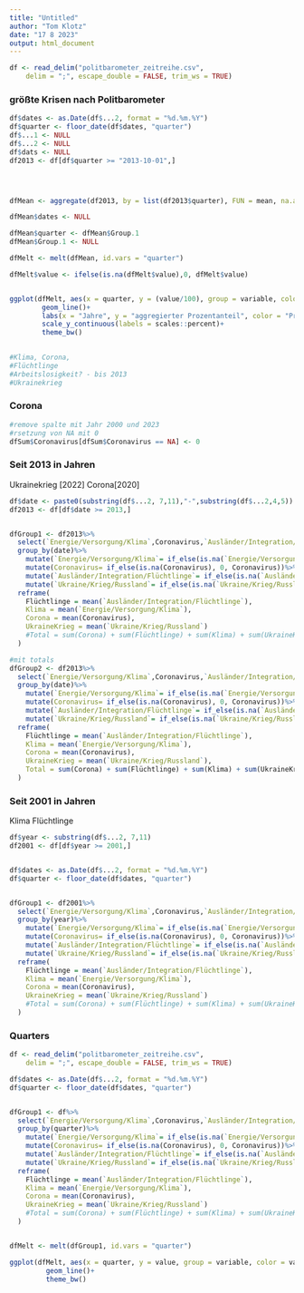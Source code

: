 ```yaml
---
title: "Untitled"
author: "Tom Klotz"
date: "17 8 2023"
output: html_document
---
```


```r
df <- read_delim("politbarometer_zeitreihe.csv", 
    delim = ";", escape_double = FALSE, trim_ws = TRUE)
```

### größte Krisen nach Politbarometer
```r
df$dates <- as.Date(df$...2, format = "%d.%m.%Y")
df$quarter <- floor_date(df$dates, "quarter")
df$...1 <- NULL
df$...2 <- NULL
df$dats <- NULL
df2013 <- df[df$quarter >= "2013-10-01",]




dfMean <- aggregate(df2013, by = list(df2013$quarter), FUN = mean, na.action = na.omit)

dfMean$dates <- NULL

```

```r
dfMean$quarter <- dfMean$Group.1
dfMean$Group.1 <- NULL

dfMelt <- melt(dfMean, id.vars = "quarter")

dfMelt$value <- ifelse(is.na(dfMelt$value),0, dfMelt$value)


ggplot(dfMelt, aes(x = quarter, y = (value/100), group = variable, color = variable))+
        geom_line()+
        labs(x = "Jahre", y = "aggregierter Prozentanteil", color = "Probleme")+
        scale_y_continuous(labels = scales::percent)+
        theme_bw()
        

#Klima, Corona,
#Flüchtlinge
#Arbeitslosigkeit? - bis 2013
#Ukrainekrieg
```
### Corona
```r

#remove spalte mit Jahr 2000 und 2023
#rsetzung von NA mit 0
dfSum$Coronavirus[dfSum$Coronavirus == NA] <- 0
```



### Seit 2013 in Jahren
Ukrainekrieg [2022]
Corona[2020]


```r
df$date <- paste0(substring(df$...2, 7,11),"-",substring(df$...2,4,5)) #Monate
df2013 <- df[df$date >= 2013,]


dfGroup1 <- df2013%>%
  select(`Energie/Versorgung/Klima`,Coronavirus,`Ausländer/Integration/Flüchtlinge`,`Ukraine/Krieg/Russland`,date)%>%
  group_by(date)%>%
    mutate(`Energie/Versorgung/Klima`= if_else(is.na(`Energie/Versorgung/Klima`), 0, `Energie/Versorgung/Klima`))%>%
    mutate(Coronavirus= if_else(is.na(Coronavirus), 0, Coronavirus))%>%
    mutate(`Ausländer/Integration/Flüchtlinge`= if_else(is.na(`Ausländer/Integration/Flüchtlinge`), 0, `Ausländer/Integration/Flüchtlinge`))%>%
    mutate(`Ukraine/Krieg/Russland`= if_else(is.na(`Ukraine/Krieg/Russland`), 0, `Ukraine/Krieg/Russland`))%>%
  reframe(
    Flüchtlinge = mean(`Ausländer/Integration/Flüchtlinge`),
    Klima = mean(`Energie/Versorgung/Klima`),
    Corona = mean(Coronavirus),
    UkraineKrieg = mean(`Ukraine/Krieg/Russland`)
    #Total = sum(Corona) + sum(Flüchtlinge) + sum(Klima) + sum(UkraineKrieg)
  )

#mit totals
dfGroup2 <- df2013%>%
  select(`Energie/Versorgung/Klima`,Coronavirus,`Ausländer/Integration/Flüchtlinge`,`Ukraine/Krieg/Russland`,date)%>%
  group_by(date)%>%
    mutate(`Energie/Versorgung/Klima`= if_else(is.na(`Energie/Versorgung/Klima`), 0, `Energie/Versorgung/Klima`))%>%
    mutate(Coronavirus= if_else(is.na(Coronavirus), 0, Coronavirus))%>%
    mutate(`Ausländer/Integration/Flüchtlinge`= if_else(is.na(`Ausländer/Integration/Flüchtlinge`), 0, `Ausländer/Integration/Flüchtlinge`))%>%
    mutate(`Ukraine/Krieg/Russland`= if_else(is.na(`Ukraine/Krieg/Russland`), 0, `Ukraine/Krieg/Russland`))%>%
  reframe(
    Flüchtlinge = mean(`Ausländer/Integration/Flüchtlinge`),
    Klima = mean(`Energie/Versorgung/Klima`),
    Corona = mean(Coronavirus),
    UkraineKrieg = mean(`Ukraine/Krieg/Russland`),
    Total = sum(Corona) + sum(Flüchtlinge) + sum(Klima) + sum(UkraineKrieg)
  )


```

### Seit 2001 in Jahren
Klima
Flüchtlinge

```r

df$year <- substring(df$...2, 7,11)
df2001 <- df[df$year >= 2001,]


df$dates <- as.Date(df$...2, format = "%d.%m.%Y")
df$quarter <- floor_date(df$dates, "quarter")


dfGroup1 <- df2001%>%
  select(`Energie/Versorgung/Klima`,Coronavirus,`Ausländer/Integration/Flüchtlinge`,`Ukraine/Krieg/Russland`,year)%>%
  group_by(year)%>%
    mutate(`Energie/Versorgung/Klima`= if_else(is.na(`Energie/Versorgung/Klima`), 0, `Energie/Versorgung/Klima`))%>%
    mutate(Coronavirus= if_else(is.na(Coronavirus), 0, Coronavirus))%>%
    mutate(`Ausländer/Integration/Flüchtlinge`= if_else(is.na(`Ausländer/Integration/Flüchtlinge`), 0, `Ausländer/Integration/Flüchtlinge`))%>%
    mutate(`Ukraine/Krieg/Russland`= if_else(is.na(`Ukraine/Krieg/Russland`), 0, `Ukraine/Krieg/Russland`))%>%
  reframe(
    Flüchtlinge = mean(`Ausländer/Integration/Flüchtlinge`),
    Klima = mean(`Energie/Versorgung/Klima`),
    Corona = mean(Coronavirus),
    UkraineKrieg = mean(`Ukraine/Krieg/Russland`)
    #Total = sum(Corona) + sum(Flüchtlinge) + sum(Klima) + sum(UkraineKrieg)
  )
```
### Quarters

```r
df <- read_delim("politbarometer_zeitreihe.csv", 
    delim = ";", escape_double = FALSE, trim_ws = TRUE)

df$dates <- as.Date(df$...2, format = "%d.%m.%Y")
df$quarter <- floor_date(df$dates, "quarter")


dfGroup1 <- df%>%
  select(`Energie/Versorgung/Klima`,Coronavirus,`Ausländer/Integration/Flüchtlinge`,`Ukraine/Krieg/Russland`,quarter)%>%
  group_by(quarter)%>%
    mutate(`Energie/Versorgung/Klima`= if_else(is.na(`Energie/Versorgung/Klima`), 0, `Energie/Versorgung/Klima`))%>%
    mutate(Coronavirus= if_else(is.na(Coronavirus), 0, Coronavirus))%>%
    mutate(`Ausländer/Integration/Flüchtlinge`= if_else(is.na(`Ausländer/Integration/Flüchtlinge`), 0, `Ausländer/Integration/Flüchtlinge`))%>%
    mutate(`Ukraine/Krieg/Russland`= if_else(is.na(`Ukraine/Krieg/Russland`), 0, `Ukraine/Krieg/Russland`))%>%
  reframe(
    Flüchtlinge = mean(`Ausländer/Integration/Flüchtlinge`),
    Klima = mean(`Energie/Versorgung/Klima`),
    Corona = mean(Coronavirus),
    UkraineKrieg = mean(`Ukraine/Krieg/Russland`)
    #Total = sum(Corona) + sum(Flüchtlinge) + sum(Klima) + sum(UkraineKrieg)
  )


dfMelt <- melt(dfGroup1, id.vars = "quarter")

ggplot(dfMelt, aes(x = quarter, y = value, group = variable, color = variable))+
         geom_line()+
         theme_bw()

```

